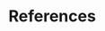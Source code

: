 <!-- If you want to references to appear somewhere before the end, add: -->
<!-- <div id="refs"></div> -->
<!-- where you want it to appear -->

\clearpage

# References

